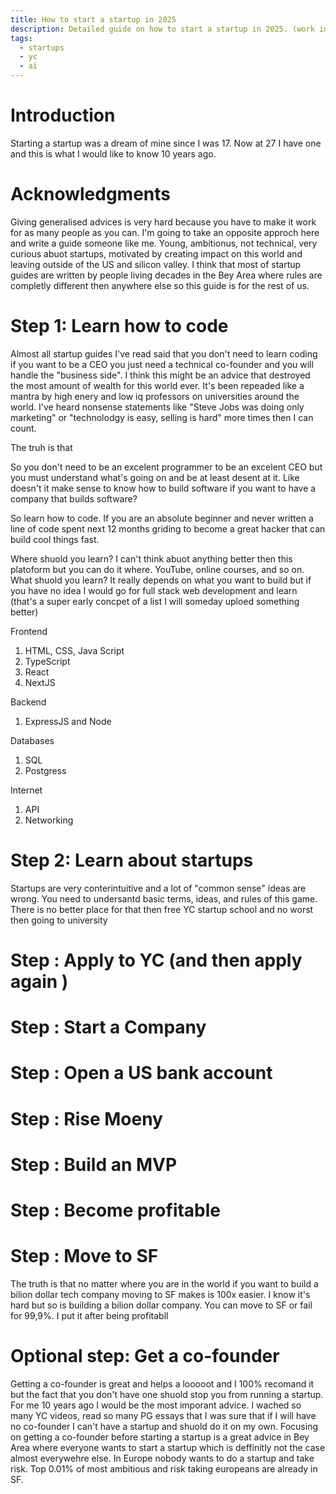 ```yaml
---
title: How to start a startup in 2025
description: Detailed guide on how to start a startup in 2025. (work in progress)
tags:
  - startups
  - yc
  - ai
---
```



# Introduction
Starting a startup was a dream of mine since I was 17. Now at 27 I have one and this is what I would like to know 10 years ago.

# Acknowledgments
Giving generalised advices is very hard because you have to make it work for as many people as you can. I'm going to take an opposite approch here and write a guide someone like me. Young, ambitionus, not technical, very curious abuot startups, motivated by creating impact on this world and leaving outside of the US and silicon valley. I think that most of startup guides are written by people living decades in the Bey Area where rules are completly different then anywhere else so this guide is for the rest of us.


# Step 1: Learn how to code
Almost all startup guides I've read said that you don't need to learn coding if you want to be a CEO you just need a technical co-founder and you will handle the "business side". I think this might be an advice that destroyed the most amount of wealth for this world ever. It's been repeaded like a mantra by high enery and low iq professors on universities around the world. I've heard nonsense statements like "Steve Jobs was doing only marketing" or "technolodgy is easy, selling is hard" more times then I can count.

The truh is that


So you don't need to be an excelent programmer to be an excelent CEO but you must understand what's going on and be at least desent at it. Like doesn't it make sense to know how to build software if you want to have a company that builds software?

So learn how to code. If you are an absolute beginner and never written a line of code spent next 12 months griding to become a great hacker that can build cool things fast.

Where shuold you learn? I can't think abuot anything better then this platoform but you can do it where. YouTube, online courses, and so on.
What shuold you learn? It really depends on what you want to build but if you have no idea I would go for full stack web development and learn (that's a super early concpet of a list I will someday uploed something better)

Frontend
1. HTML, CSS, Java Script
2. TypeScript
3. React
4. NextJS

Backend
1. ExpressJS and Node

Databases
1. SQL
2. Postgress

Internet
1. API
2. Networking



# Step 2: Learn about startups
Startups are very conterintuitive and a lot of "common sense" ideas are wrong. You need to undersantd basic terms, ideas, and rules of this game. There is no better place for that then free YC startup school and no worst then going to university

# Step : Apply to YC (and then apply again )

# Step : Start a Company

# Step : Open a US bank account

# Step : Rise Moeny

# Step : Build an MVP


# Step : Become profitable

# Step : Move to SF
The truth is that no matter where you are in the world if you want to build a bilion dollar tech company moving to SF makes is 100x easier. I know it's hard but so is building a bilion dollar company. You can move to SF or fail for 99,9%. I put it after being profitabll


# Optional step: Get a co-founder
Getting a co-founder is great and helps a looooot and I 100% recomand it but the fact that you don't have one shuold stop you from running a startup. For me 10 years ago I would be the most imporant advice. I wached so many YC videos, read so many PG essays that I was sure that if I will have no co-founder I can't have a startup and shuold do it on my own. Focusing on getting a co-founder before starting a startup is a great advice in Bey Area where everyone wants to start a startup which is deffinitly not the case almost everywehre else. In Europe nobody wants to do a startup and take risk. Top 0.01% of most ambitious and risk taking europeans are already in SF.
